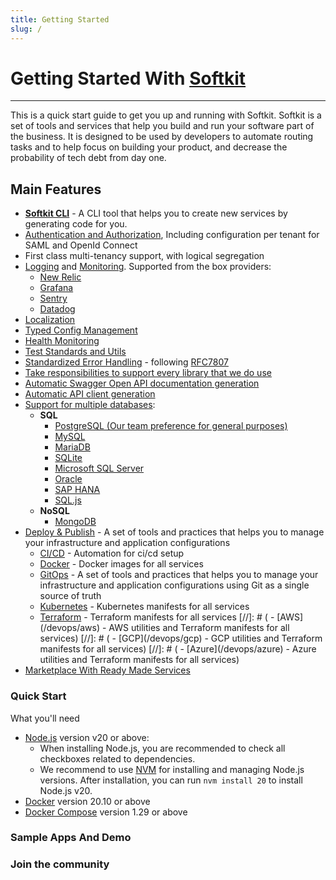 ```yaml
---
title: Getting Started
slug: /
---
```

# Getting Started With [Softkit](/about/)
---
This is a quick start guide to get you up and running with Softkit.
Softkit is a set of tools and services that help you build and run your software part of the business.
It is designed to be used by developers to automate routing tasks and to help focus on building your product, and decrease the probability of tech debt from day one.

## Main Features

- **[Softkit CLI](/cli)** - A CLI tool that helps you to create new services by generating code for you.
- [Authentication and Authorization]((/auth/)), Including configuration per tenant for SAML and OpenId Connect
- First class multi-tenancy support, with logical segregation
- [Logging](/logging) and [Monitoring](/monitoring/). Supported from the box providers:
  - [New Relic](https://newrelic.com/)
  - [Grafana](https://grafana.com/)
  - [Sentry](https://sentry.io/)
  - [Datadog](https://www.datadoghq.com/)
- [Localization](/localization/)
- [Typed Config Management](/config/)
- [Health Monitoring](/health-monitoring/)
- [Test Standards and Utils](/test-utils/)
- [Standardized Error Handling](/error-handling/) - following [RFC7807](https://tools.ietf.org/html/rfc7807)
- [Take responsibilities to support every library that we do use](/support-libraries)
- [Automatic Swagger Open API documentation generation](/swagger)
- [Automatic API client generation](/http-api-clients/)
- [Support for multiple databases](/databases/):
  - **SQL**
    - [PostgreSQL (Our team preference for general purposes)](https://www.postgresql.org/)
    - [MySQL](https://www.mysql.com/)
    - [MariaDB](https://mariadb.org/)
    - [SQLite](https://www.sqlite.org/index.html)
    - [Microsoft SQL Server](https://www.microsoft.com/en-us/sql-server/sql-server-2019)
    - [Oracle](https://www.oracle.com/database/)
    - [SAP HANA](https://www.sap.com/products/hana.html)
    - [SQL.js](https://github.com/sql-js/sql.js)
  - **NoSQL**
    - [MongoDB](https://www.mongodb.com/)
- [Deploy & Publish](/devops/) - A set of tools and practices that helps you to manage your infrastructure and application configurations
  - [CI/CD](/devops/ci-cd/) - Automation for ci/cd setup
  - [Docker](/devops/docker/) - Docker images for all services
  - [GitOps](/devops/gitops/) - A set of tools and practices that helps you to manage your infrastructure and application configurations using Git as a single source of truth
  - [Kubernetes](/devops/kubernetes/) - Kubernetes manifests for all services
  - [Terraform](/devops/terraform/) - Terraform manifests for all services
[//]: # (  - [AWS]&#40;/devops/aws&#41; - AWS utilities and Terraform manifests for all services)
[//]: # (  - [GCP]&#40;/devops/gcp&#41; - GCP utilities and Terraform manifests for all services)
[//]: # (  - [Azure]&#40;/devops/azure&#41; - Azure utilities and Terraform manifests for all services)
- [Marketplace With Ready Made Services](/marketplace/)


### Quick Start

What you'll need

- [Node.js](https://nodejs.org/en/download/) version v20 or above:
  - When installing Node.js, you are recommended to check all checkboxes related to dependencies.
  - We recommend to use [NVM](https://github.com/nvm-sh/nvm#installing-and-updating) for installing and managing
    Node.js versions. After installation, you can run `nvm install 20` to install Node.js v20.
- [Docker](https://docs.docker.com/get-docker/) version 20.10 or above
- [Docker Compose](https://docs.docker.com/compose/install/) version 1.29 or above


### Sample Apps And Demo

### Join the community





